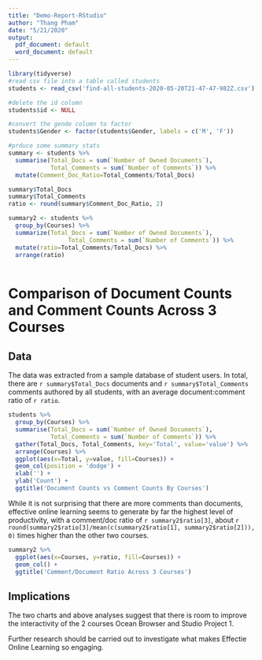```yaml
---
title: "Demo-Report-RStudio"
author: "Thang Pham"
date: "5/21/2020"
output:
  pdf_document: default
  word_document: default
---
```


```r

library(tidyverse)
#read csv file into a table called students
students <- read_csv('find-all-students-2020-05-20T21-47-47-982Z.csv')

#delete the id column
students$id <- NULL

#convert the gende column to factor
students$Gender <- factor(students$Gender, labels = c('M', 'F'))

#prduce some summary stats
summary <- students %>%
  summarise(Total_Docs = sum(`Number of Owned Documents`), 
            Total_Comments = sum(`Number of Comments`)) %>%
  mutate(Comment_Doc_Ratio=Total_Comments/Total_Docs)

summary$Total_Docs
summary$Total_Comments
ratio <- round(summary$Comment_Doc_Ratio, 2)

summary2 <- students %>%
  group_by(Courses) %>%
  summarize(Total_Docs = sum(`Number of Owned Documents`), 
                 Total_Comments = sum(`Number of Comments`)) %>%
  mutate(ratio=Total_Comments/Total_Docs) %>%
  arrange(ratio)
  

```

# Comparison of Document Counts and Comment Counts Across 3 Courses

## Data

The data was extracted from a sample database of student users. In total, there are `r summary$Total_Docs` documents and `r summary$Total_Comments` comments authored by all students, with an average document:comment ratio of `r ratio`.  

```r
students %>%
  group_by(Courses) %>%
  summarise(Total_Docs = sum(`Number of Owned Documents`), 
            Total_Comments = sum(`Number of Comments`)) %>%
  gather(Total_Docs, Total_Comments, key='Total', value='value') %>%
  arrange(Courses) %>%
  ggplot(aes(x=Total, y=value, fill=Courses)) +
  geom_col(position = 'dodge') +
  xlab('') +
  ylab('Count') +
  ggtitle('Document Counts vs Comment Counts By Courses')
```

While it is not surprising that there are more comments than documents, effective online learning seems to generate by far the highest level of productivity, with a comment/doc ratio of `r summary2$ratio[3]`, about `r round(summary2$ratio[3]/mean(c(summary2$ratio[1], summary2$ratio[2])), 0)` times higher than the other two courses. 

```r
summary2 %>%
  ggplot(aes(x=Courses, y=ratio, fill=Courses)) +
  geom_col() +
  ggtitle('Comment/Document Ratio Across 3 Courses')
```

## Implications

The two charts and above analyses suggest that there is room to improve the interactivity of the 2 courses Ocean Browser and Studio Project 1. 

Further research should be carried out to investigate what makes Effectie Online Learning so engaging.